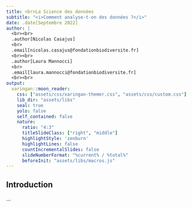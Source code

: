 ```yaml
---
title: <br>La Science des données
subtitle: "<i>Comment analyse-t-on des données ?</i>"
date: .date[Septembre 2022]
author: |
  <br><br>
  .author[Nicolas Casajus]
  <br>
  .email[nicolas.casajus@fondationbiodiversite.fr]
  <br><br>
  .author[Laura Mannocci]
  <br>
  .email[laura.mannocci@fondationbiodiversite.fr]
  <br><br>
output:
  xaringan::moon_reader:
    css: ["assets/css/xaringan-themer.css", "assets/css/custom.css"]
    lib_dir: "assets/libs"
    seal: true
    yolo: false
    self_contained: false
    nature:
      ratio: "4:3"
      titleSlideClass: ["right", "middle"]
      highlightStyle: 'zenburn'
      highlightLines: false
      countIncrementalSlides: false
      slideNumberFormat: "%current% / %total%"
      beforeInit: "assets/libs/macros.js"
---
```



## Introduction

...
